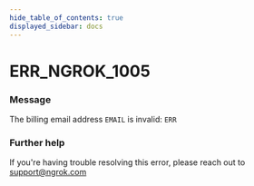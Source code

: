 ```yaml
---
hide_table_of_contents: true
displayed_sidebar: docs
---
```



# ERR_NGROK_1005

### Message

The billing email address `EMAIL` is invalid: `ERR`

### Further help

If you're having trouble resolving this error, please reach out to [support@ngrok.com](mailto:support@ngrok.com?subject=Help%20with%20ERR_NGROK_1005)

<ErrorDetails error="err_ngrok_1005" />
